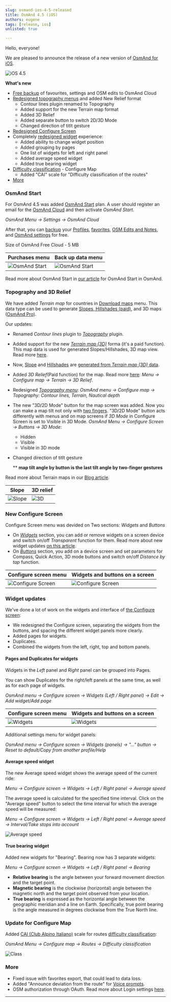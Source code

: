 ```yaml
---
slug: osmand-ios-4-5-released
title: OsmAnd 4.5 (iOS)
authors: eugene
tags: [release, ios]
unlisted: true

---
```




Hello, everyone!

We are pleased to announce the release of a new version of [OsmAnd for iOS](https://itunes.apple.com/us/app/osmand-maps-travel-navigate/id934850257).

![iOS 4.5](./img/ios-4-5.png)

<!--truncate-->

**What's new**

* [Free backup](#osmand-start) of favourites, settings and OSM edits to OsmAnd Cloud
* [Redesigned topography menus](#topography-and-3d-relief) and added New Relief format
  * Contour lines plugin renamed to Topography
  * Added support for the new Terrain map format
  * Added 3D Relief 
  * Added separate button to switch 2D/3D Mode
  * Changed direction of titlt gesture
* [Redesigned Configure Screen](#new-configure-screen)
* Completely [redesigned widget](#widget-updates) experience:
  * Added ability to change widget position
  * Added grouping by pages
  * One list of widgets for left and right panel
  * Added average speed widget
  * Added true bearing widget
* [Difficulty classification](#update-for-configure-map) - Configure Map
  * Added "CAI" scale for "Difficulty classification of the routes"
* [More](#more)


### OsmAnd Start

For OsmAnd 4.5 was added [OsmAnd Start](./start) plan. A user should register an email for the [OsmAnd Cloud](https://osmand.net/docs/user/personal/osmand-cloud) and then activate _OsmAnd Start_.

_OsmAnd Menu → Settings → OsmAnd Cloud_

After that, you can [backup](https://osmand.net/docs/user/personal/osmand-cloud#select-data-to-back-up) your [Profiles](https://osmand.net/docs/user/personal/profiles), [favorites](https://osmand.net/docs/user/personal/favorites), [OSM Edits and Notes](https://osmand.net/docs/user/plugins/osm-editing#create--modify-osm-note), and [OsmAnd settings](https://osmand.net/docs/user/personal/profiles) for free.

Size of OsmAnd Free Cloud - 5 MB

|Purchases menu|Back up data menu|
|-------|-------|
|![OsmAnd Start](./img/start.png)| ![OsmAnd Start](./img/backup-menu.png)   |

Read more about OsmAnd Start in [our article](https://osmand.net/blog/start) for OsmAnd Start in OsmAnd.

### Topography and 3D Relief

We have added _Terrain map_ for countries in [Download maps](https://osmand.net/docs/user/start-with/download-maps) menu. This data type can be used to generate [Slopes, Hillshades (paid)](https://osmand.net/docs/user/purchases/android#free-and-paid-features), and 3D maps ([OsmAnd Pro](https://osmand.net/docs/user/purchases/android#pro-features)).

Our updates:
- Renamed _Contour lines_ plugin to [_Topography_](https://osmand.net/docs/user/plugins/contour-lines) plugin.
- Added support for the new [_Terrain map (3D)_](https://osmand.net/docs/user/personal/maps#map-types) forma (it's a paid function). This map data is used for generated Slopes/Hillshades, 3D map view. Read more [here](https://osmand.net/blog/terrain#terrain-map-data).
- Now, [Slope](https://osmand.net/docs/user/plugins/contour-lines#slope-map) and [Hillshades](https://osmand.net/docs/user/plugins/contour-lines#hillshade-map) are [generated from _Terrain map (3D)_ data](https://osmand.net/blog/terrain#terrain).
- Added _3D Relief_(Paid function) for the map. Read more [here](https://osmand.net/blog/terrain#3d-relief): _Menu → Configure map → Terrain → 3D Relief_.
- Redesigned [_Topography menu_](https://osmand.net/docs/user/map/configure-map-menu): _OsmAnd menu → Configure map → Topography: Contour lines, Terrain, Nautical depth_
- The new "3D/2D Mode" button for the map screen was added. Now you can make a map tilt not only with [two fingers](https://osmand.net/docs/user/map/interact-with-map#gestures). "3D/2D Mode" button acts differently with menus and on map screens if _3D Mode_ in Configure Screen is set to Visible in 3D Mode.
_OsmAnd Menu → Configure Screen → Buttons → 3D Mode_:
  - Hidden
  - Visible
  - Visible in 3D mode
- Changed direction of titlt gesture

  ** **map tilt angle by button is the last tilt angle by two-finger gestures**

Read more about Terrain maps in our [Blog article](https://osmand.net/blog/terrain).

| Slope | 3D relief|
|------|------|
|![Slope](./img/slope.png)|![3D](./img/3d_ref.png)|

### New Configure Screen

Configure Screen menu was devided on Two sections: _Widgets_ and _Buttons_

- On [_Widgets_](https://osmand.net/docs/user/widgets/configure-screen#widget-panels) section, you can add or remove widgets on a screen device and switch on/off _Transparent_ function for them. Read more about new widget updates [on this article](#widget-updates).
- On [_Buttons_](https://osmand.net/docs/user/widgets/configure-screen#buttons) section, you add on a device screen and set parameters for Compass, Quick Action, 3D mode buttons  and switch on/off _Distance by tap_ function.

|Configure screen menu| Widgets and buttons on a screen|
|------|------|
|![Configure Screen](./img/screen.png)| ![Configure Screen](./img/screen_2.png)|


### Widget updates

We've done a lot of work on the widgets and interface of [the Configure screen](#new-configure-screen):
- We redesigned the Configure screen, separating the widgets from the buttons, and spacing the different widget panels more clearly.
- Added pages for widgets.
- Duplicates.
- Combined the widgets from the left, right, top and bottom panels.

#### Pages and Duplicates for widgets 

Widgets in the _Left_ panel and _Right_ panel can be grouped into Pages.

You can show Duplicates for the right/left panels at the same time, as well as for each page of widgets.

_OsmAnd menu → Configure screen → Widgets (Left / Right panel) → Edit → Add widget/Add page_


|Configure screen menu| Widgets and buttons on a screen|
|------|------|
|![Widgets](./img/widget-1.png)| ![Widgets](./img/widget-2.png)|

Additional settings menu for widget panels:

_OsmAnd menu → Configure screen → Widgets (panels) → "..." button → Reset to default/Copy from another profile/Help_


#### Average speed widget

The new Average speed widget shows the average speed of the current ride:

_Menu → Configure screen → Widgets → Left / Right panel → Average speed_


The average speed is calculated for the specified time interval. Click on the "Average speed" button to select the time interval for which the average speed will be measured:

_Menu → Configure screen → Widgets → Left / Right panel → Average speed → Interval/Take stops into account_

![Average speed](./img/average_speed.png)

#### True bearing widget

Added new widgets for "Bearing". Bearing now has 3 separate widgets:

_Menu → Configure screen → Widgets → Left / Right panel → Bearing_

* **Relative bearing** is the angle between your forward movement direction and the target point.
* **Magnetic bearing** is the clockwise (horizontal) angle between the magnetic north and the target point observed from your location.
* **True bearing** is expressed as the horizontal angle between the geographic meridian and a line on Earth. Specifically, true point bearing is the angle measured in degrees clockwise from the True North line.


### Update for Configure Map 

Added [CAI (Club Alpino Italiano)](https://www.cai.it/) scale for routes [difficulty classification](https://montanarilife.com/2016/07/03/hiking-trail-rating-systems-italy/):

_OsmAnd Menu → Configure map → Routes → Difficulty classification_

![Class](./img/class.png)


### More

- Fixed issue with favorites export, that could lead to data loss.
- Added "Announce deviation from the route" for [Voice prompts](https://osmand.net/docs/user/navigation/guidance/navigation-settings#voice-prompts).
- OSM authorization through OAuth. Read more about Login settings [here](https://osmand.net/docs/user/plugins/osm-editing#settings).
_________________________________________________

<LinksSocial/>
<LinksTelegram/>
<AppleStore/>